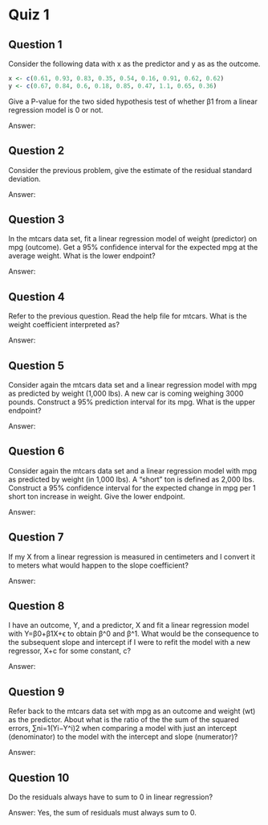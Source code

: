 # Quiz 1

## Question 1
Consider the following data with x as the predictor and y as as the outcome.

```r
x <- c(0.61, 0.93, 0.83, 0.35, 0.54, 0.16, 0.91, 0.62, 0.62)
y <- c(0.67, 0.84, 0.6, 0.18, 0.85, 0.47, 1.1, 0.65, 0.36)
```

Give a P-value for the two sided hypothesis test of whether β1 from a linear
regression model is 0 or not.

Answer:


## Question 2
Consider the previous problem, give the estimate of the residual standard
deviation.

Answer:


## Question 3
In the mtcars data set, fit a linear regression model of weight (predictor) on
mpg (outcome). Get a 95% confidence interval for the expected mpg at the average
weight. What is the lower endpoint?

Answer:


## Question 4
Refer to the previous question. Read the help file for mtcars. What is the
weight coefficient interpreted as?

Answer:


## Question 5
Consider again the mtcars data set and a linear regression model with mpg as
predicted by weight (1,000 lbs). A new car is coming weighing 3000 pounds.
Construct a 95% prediction interval for its mpg. What is the upper endpoint?

Answer:


## Question 6
Consider again the mtcars data set and a linear regression model with mpg as
predicted by weight (in 1,000 lbs). A “short” ton is defined as 2,000 lbs.
Construct a 95% confidence interval for the expected change in mpg per 1 short
ton increase in weight. Give the lower endpoint.

Answer:


## Question 7
If my X from a linear regression is measured in centimeters and I convert it to
meters what would happen to the slope coefficient?

Answer:


## Question 8
I have an outcome, Y, and a predictor, X and fit a linear regression model with
Y=β0+β1X+ϵ to obtain β^0 and β^1. What would be the consequence to the
subsequent slope and intercept if I were to refit the model with a new
regressor, X+c for some constant, c?

Answer:


## Question 9
Refer back to the mtcars data set with mpg as an outcome and weight (wt) as
the predictor. About what is the ratio of the the sum of the squared errors,
∑ni=1(Yi−Y^i)2 when comparing a model with just an intercept (denominator) to
the model with the intercept and slope (numerator)?

Answer:


## Question 10
Do the residuals always have to sum to 0 in linear regression?

Answer:
Yes, the sum of residuals must always sum to 0.

